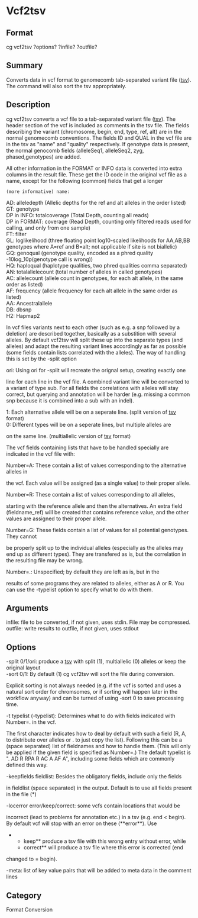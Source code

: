 = Vcf2tsv =

== Format ==
cg vcf2tsv ?options? ?infile? ?outfile?

== Summary ==
Converts data in vcf format to genomecomb tab-separated variant file ([[tsv]]).
The command will also sort the tsv appropriately.

== Description ==
cg vcf2tsv converts a vcf file to a tab-separated variant file ([[tsv]]).
The header section of the vcf is included as comments in the tsv file. The
fields describing the variant (chromosome, begin, end, type, ref, alt) are
in the normal genomecomb conventions. The fields ID and QUAL in the vcf
file are in the tsv as "name" and "quality" respectively. If genotype data
is present, the normal genocomb fields (alleleSeq1, alleleSeq2, zyg,
phased,genotypes) are added.

All other information in the FORMAT or INFO data is converted into extra
columns in the result file. These get the ID code in the original vcf file 
as a name, except for the following (common) fields that get a longer
 (more informative) name:
; AD: alleledepth (Allelic depths for the ref and alt alleles in the order listed)
; GT: genotype
; DP in INFO: totalcoverage (Total Depth, counting all reads)
; DP in FORMAT: coverage (Read Depth, counting only filtered reads used for calling, and only from one sample)
; FT: filter
; GL: loglikelihood (three floating point log10-scaled likelihoods for AA,AB,BB genotypes where A=ref and B=alt; not applicable if site is not biallelic)
; GQ: genoqual (genotype quality, encoded as a phred quality -10log_10p(genotype call is wrong))
; HQ: haploqual (haplotype qualities, two phred qualities comma separated)
; AN: totalallelecount (total number of alleles in called genotypes)
; AC: allelecount (allele count in genotypes, for each alt allele, in the same order as listed)
; AF: frequency (allele frequency for each alt allele in the same order as listed)
; AA: Ancestralallele
; DB: dbsnp
; H2: Hapmap2

In vcf files variants next to each other (such as e.g. a snp followed by a
deletion) are described together, basically as a substition with several
alleles. By default vcf2tsv will split these up into the separate types
(and alleles) and adapt the resulting variant lines accordingly as far as
possible (some fields contain lists correlated with the alleles).
The way of handling this is set by the -split option
;ori: Using ori for -split will recreate the orignal setup, creating exactly one
line for each line in the vcf file. A combined variant line will be converted to a
variant of type sub. For all fields the correlations with alleles will stay correct,
but querying and annotation will be harder (e.g. missing a common snp
because it is combined into a sub with an indel).
;1: Each alternative allele will be on a seperate line. (split version of [[tsv]] format)
;0: Different types will be on a seperate lines, but multiple alleles are
on the same line. (multiallelic version of [[tsv]] format)

The vcf fields containing lists that have to be handled specially are indicated in the
vcf file with:
; Number=A: These contain a list of values corresponding to the alternative alleles in
the vcf. Each value will be assigned (as a single value) to their proper allele.
; Number=R: These contain a list of values corresponding to all alleles,
starting with the reference allele and then the alternatives.
An extra field (fieldname_ref) will be created that contains reference value, and the
other values are assigned to their proper allele.
; Number=G: These fields contain a list of values for all potential genotypes. They cannot 
be properly split up to the individual alleles (especially as the alleles may end up
as different types). They are transfered as is, but the correlation in the resulting 
file may be wrong.
; Number=.: Unspecified; by default they are left as is, but in the
results of some programs they are related to alleles, either as A or R.
You can use the -typelist option to specify what to do with them.

== Arguments ==
; infile: file to be converted, if not given, uses stdin. File may be compressed.
; outfile: write results to outfile, if not given, uses stdout

== Options ==
; -split 0/1/ori: produce a [[tsv]] with split (1), multiallelic (0) alleles or keep the original layout
; -sort 0/1: By default (1) cg vcf2tsv will sort the file during conversion. 
Explicit sorting is not always needed (e.g. if the vcf is sorted and uses 
a natural sort order for chromsomes, or if sorting will happen later in
the workflow anyway) and can be turned of using -sort 0 to save
processing time.
; -t typelist (-typelist): Determines what to do with fields indicated with Number=. in the vcf.
The first character indicates how to deal by default with such a field (R,
A, to distribute over alleles or . to just copy the list). Following this
can be a (space separated) list of fieldnames and how to handle them.
(This will only be applied if the given field is specified as Number=.)
The default typelist is ". AD R RPA R AC A AF A", including some fields
which are commonly defined this way.
; -keepfields fieldlist: Besides the obligatory fields, include only the fields
in fieldlist (space separated) in the output. Default is to use all fields
present in the file (*)
; -locerror error/keep/correct: some vcfs contain locations that would be
incorrect (lead to problems for annotation etc.) in a tsv (e.g. end <
begin). By default vcf will stop with an error on these (**error**). Use
**keep** produce a tsv file with this wrong entry without error, while
**correct** will produce a tsv file where this error is corrected (end
changed to = begin).
; -meta: list of key value pairs that will be added to meta data in the comment lines

== Category ==
Format Conversion

